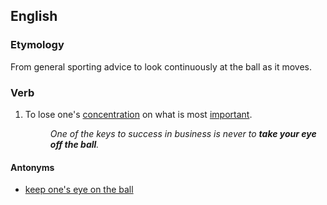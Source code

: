 ==English==

===Etymology===
From general sporting advice to look continuously at the ball as it moves.

===Verb===
{{infl|en|verb|head=[[take]] one's [[eye]] off the [[ball]]}}

# {{idiomatic}} To lose one's [[concentration]] on what is most [[important]].
#: ''One of the keys to success in business is never to '''take your eye off the ball'''.''

====Antonyms====
* [[keep one's eye on the ball]]